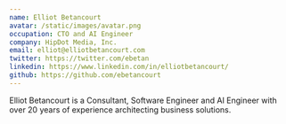 ```yaml
---
name: Elliot Betancourt
avatar: /static/images/avatar.png
occupation: CTO and AI Engineer
company: HipDot Media, Inc.
email: elliot@elliotbetancourt.com
twitter: https://twitter.com/ebetan
linkedin: https://www.linkedin.com/in/elliotbetancourt/
github: https://github.com/ebetancourt
---
```


Elliot Betancourt is a Consultant, Software Engineer and AI Engineer with over 20 years of experience architecting business solutions.
